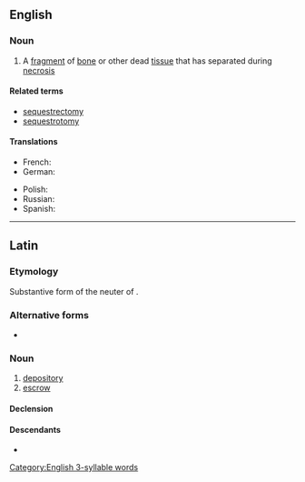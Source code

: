 ==English==

===Noun===
{{wikipedia}}
{{en-noun|s|sequestra}}

# A [[fragment]] of [[bone]] or other dead [[tissue]] that has separated during [[necrosis]]

====Related terms====
* [[sequestrectomy]]
* [[sequestrotomy]]

====Translations====
{{trans-top|a fragment of bone or other dead tissue}}
* French: {{t+|fr|séquestre|m}}
* German: {{t|de|Sequester|m}}
{{trans-mid}}
* Polish: {{t+|pl|martwak|m}}
* Russian: {{t+|ru|секвестр|m}}
* Spanish: {{t+|es|secuestro|m}}
{{trans-bottom}}

[[Category:English 3-syllable words]]

----

==Latin==

===Etymology===
Substantive form of the neuter of {{m|la|sequester|pos=adjective}}.

===Alternative forms===
* {{l|la|sequestre}}

===Noun===
{{la-noun|sequestrum<2>}}

# [[depository]]
# [[escrow]]

====Declension====
{{la-ndecl|sequestrum<2>}}

====Descendants====
* {{desc|ru|секвестр}}